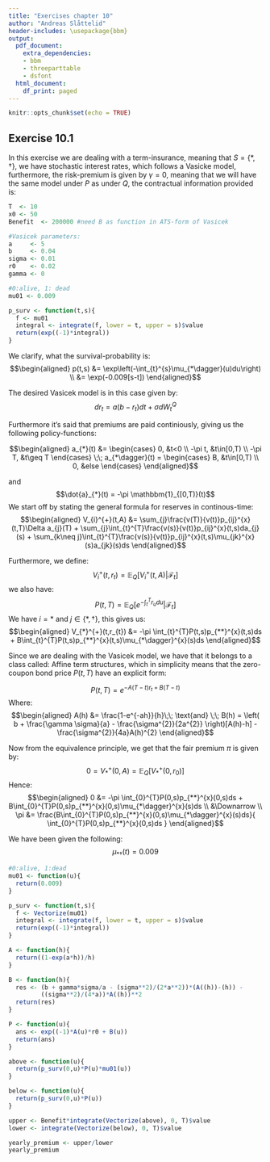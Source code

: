 ```yaml
---
title: "Exercises chapter 10"
author: "Andreas Slåttelid"
header-includes: \usepackage{bbm}
output:
  pdf_document:
    extra_dependencies:
    - bbm
    - threeparttable
    - dsfont
  html_document:
    df_print: paged
---
```


```r
knitr::opts_chunk$set(echo = TRUE)
``` 


## Exercise 10.1 
In this exercise we are dealing with a term-insurance, meaning that $S = \{*,\dagger\}$, we have stochastic interest rates, which follows a Vasicke model, furthermore, the risk-premium is given by $\gamma = 0$, meaning that we will have the same model under $P$ as under $Q$, the contractual information provided is: 
```r
T  <- 10 
x0 <- 50 
Benefit  <- 200000 #need B as function in ATS-form of Vasicek

#Vasicek parameters:
a     <- 5 
b     <- 0.04 
sigma <- 0.01 
r0    <- 0.02
gamma <- 0

#0:alive, 1: dead 
mu01 <- 0.009

p_surv <- function(t,s){
  f <- mu01
  integral <- integrate(f, lower = t, upper = s)$value
  return(exp((-1)*integral))
}
```
We clarify, what the survival-probability is: 
$$\begin{aligned}
p(t,s) &= \exp\left(-\int_{t}^{s}\mu_{*\dagger}(u)du\right) \\ 
&= \exp(-0.009[s-t])
\end{aligned}$$

The desired Vasicek model is in this case given by: 
$$
dr_{t} = a(b-r_{t})dt + \sigma dW_{t}^{Q}
$$


Furthermore it's said that premiums are paid continiously, giving us the following policy-functions: 

$$\begin{aligned}
a_{*}(t) &= 
\begin{cases}
0, &t<0 \\
-\pi t, &t\in[0,T) \\ 
-\pi T, &t\geq T
\end{cases}
\;\;
a_{*\dagger}(t) =
\begin{cases}
B, &t\in[0,T) \\ 
0, &else
\end{cases}
\end{aligned}$$

and 
$$\dot{a}_{*}(t) = -\pi \mathbbm{1}_{[0,T)}(t)$$
We start off by stating the general formula for reserves in continous-time: 
$$\begin{aligned}
V_{i}^{+}(t,A) &= 
\sum_{j}\frac{v(T)}{v(t)}p_{ij}^{x}(t,T)\Delta a_{j}(T) 
+ \sum_{j}\int_{t}^{T}\frac{v(s)}{v(t)}p_{ij}^{x}(t,s)da_{j}(s) 
+ \sum_{k\neq j}\int_{t}^{T}\frac{v(s)}{v(t)}p_{ij}^{x}(t,s)\mu_{jk}^{x}(s)a_{jk}(s)ds
\end{aligned}$$

Furthermore, we define: 
$$
V_{i}^{+}(t,r_{t}) = \mathbb{E}_{Q}[V_{i}^{+}(t,A)|\mathcal{F}_{t}]
$$
we also have: 
$$
P(t,T) = \mathbb{E}_{Q}[e^{-\int_{t}^{T}r_{u}du}|\mathcal{F}_{t}]
$$
We have $i = *$ and $j\in \{*,\dagger\}$, this gives us: 
$$\begin{aligned}
V_{*}^{+}(t,r_{t}) &= -\pi \int_{t}^{T}P(t,s)p_{**}^{x}(t,s)ds 
+ B\int_{t}^{T}P(t,s)p_{**}^{x}(t,s)\mu_{*\dagger}^{x}(s)ds
\end{aligned}$$

Since we are dealing with the Vasicek model, we have that it belongs to a class called: Affine term structures, which in simplicity means that the zero-coupon bond price $P(t,T)$ have an explicit form: 

$$
P(t,T) = e^{-A(T-t)r_{t} + B(T-t)}
$$
Where: 
$$\begin{aligned}
A(h) &= \frac{1-e^{-ah}}{h}\;\; \text{and} \;\; 
B(h) = \left(
b + \frac{\gamma \sigma}{a} - \frac{\sigma^{2}}{2a^{2}}
\right)[A(h)-h] - \frac{\sigma^{2}}{4a}A(h)^{2}
\end{aligned}$$

Now from the equivalence principle, we get that the fair premium $\pi$ is given by:
$$
0 = V_{*}^{+}(0,A) = \mathbb{E}_{Q}[V_{*}^{+}(0,r_{0})]
$$
Hence: 
$$\begin{aligned}
0 &= -\pi \int_{0}^{T}P(0,s)p_{**}^{x}(0,s)ds 
+ B\int_{0}^{T}P(0,s)p_{**}^{x}(0,s)\mu_{*\dagger}^{x}(s)ds \\ 
&\Downarrow \\ 
\pi &= \frac{B\int_{0}^{T}P(0,s)p_{**}^{x}(0,s)\mu_{*\dagger}^{x}(s)ds}{
\int_{0}^{T}P(0,s)p_{**}^{x}(0,s)ds
}
\end{aligned}$$

\newpage

We have been given the following: 
$$
\mu_{*\dagger}(t) = 0.009
$$
```r
#0:alive, 1:dead
mu01 <- function(u){
  return(0.009)
}

p_surv <- function(t,s){
  f <- Vectorize(mu01)
  integral <- integrate(f, lower = t, upper = s)$value
  return(exp((-1)*integral))
}

```



```r
A <- function(h){
  return((1-exp(a*h))/h)
}

B <- function(h){
  res <- (b + gamma*sigma/a - (sigma**2)/(2*a**2))*(A((h))-(h)) -
         ((sigma**2)/(4*a))*A((h))**2
  return(res)
}

P <- function(u){
  ans <- exp((-1)*A(u)*r0 + B(u))
  return(ans)
}

above <- function(u){
  return(p_surv(0,u)*P(u)*mu01(u))
}

below <- function(u){
  return(p_surv(0,u)*P(u))
}

upper <- Benefit*integrate(Vectorize(above), 0, T)$value
lower <- integrate(Vectorize(below), 0, T)$value

yearly_premium <- upper/lower
yearly_premium

```






